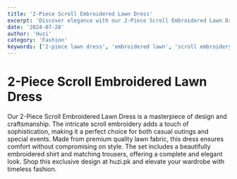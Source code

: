 ```yaml
---
title: '2-Piece Scroll Embroidered Lawn Dress'
excerpt: 'Discover elegance with our 2-Piece Scroll Embroidered Lawn Dress. Perfect for any occasion, this dress features intricate scroll embroidery on high-quality lawn fabric. Available now at huzi.pk.'
date: '2024-07-28'
author: 'Huzi'
category: 'Fashion'
keywords: ['2-piece lawn dress', 'embroidered lawn', 'scroll embroidery', 'huzi.pk fashion', 'elegant dress']
---
```


# 2-Piece Scroll Embroidered Lawn Dress

Our 2-Piece Scroll Embroidered Lawn Dress is a masterpiece of design and craftsmanship. The intricate scroll embroidery adds a touch of sophistication, making it a perfect choice for both casual outings and special events. Made from premium quality lawn fabric, this dress ensures comfort without compromising on style. The set includes a beautifully embroidered shirt and matching trousers, offering a complete and elegant look. Shop this exclusive design at huzi.pk and elevate your wardrobe with timeless fashion.